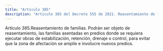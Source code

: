 ```yaml
---
title: "Artículo 385"
description: "Artículo 385 del Decreto 555 de 2021. Reasentamiento de familias."
---
```


Artículo 385.Reasentamiento de familias. Podrán ser objeto de reasentamiento, las familias asentadas en predios donde se requiera ejecutar obras de estabilización, retención, drenaje o control, para evitar que la zona de afectación se amplíe e involucre nuevos predios.